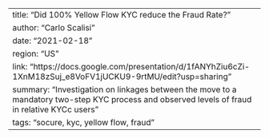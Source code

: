 ---
title: "Did 100% Yellow Flow KYC reduce the Fraud Rate?"
author: "Carlo Scalisi"
date: "2021-02-18"
region: "US"
link: "https://docs.google.com/presentation/d/1fANYhZiu6cZi-1XnM18zSuj_e8VoFV1jUCKU9-9rtMU/edit?usp=sharing"
summary: "Investigation on linkages between the move to a mandatory two-step KYC process and observed levels of fraud in relative KYCc users"
tags: "socure, kyc, yellow flow, fraud"
---